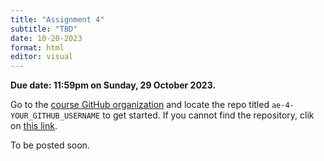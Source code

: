 ```yaml
---
title: "Assignment 4"
subtitle: "TBD"
date: 10-20-2023
format: html
editor: visual
---
```


::: callout-important
**Due date: 11:59pm on Sunday, 29 October 2023.**
:::

::: callout-note
Go to the [course GitHub organization](https://github.com/MATH-517) and locate the repo titled `ae-4-YOUR_GITHUB_USERNAME` to get started. If you cannot find the repository, clik on [this link]().
:::

To be posted soon.